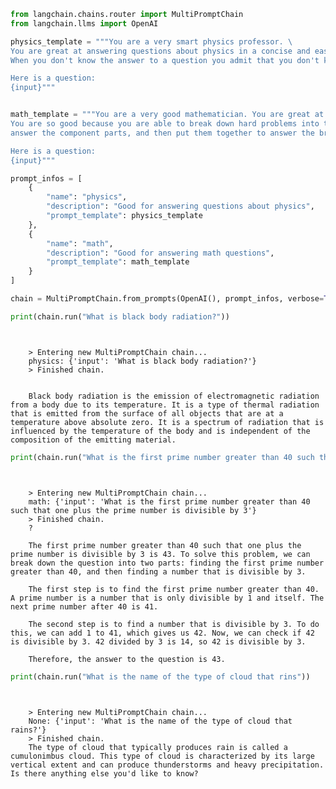 ```python
from langchain.chains.router import MultiPromptChain
from langchain.llms import OpenAI
```


```python
physics_template = """You are a very smart physics professor. \
You are great at answering questions about physics in a concise and easy to understand manner. \
When you don't know the answer to a question you admit that you don't know.

Here is a question:
{input}"""


math_template = """You are a very good mathematician. You are great at answering math questions. \
You are so good because you are able to break down hard problems into their component parts, \
answer the component parts, and then put them together to answer the broader question.

Here is a question:
{input}"""
```


```python
prompt_infos = [
    {
        "name": "physics", 
        "description": "Good for answering questions about physics", 
        "prompt_template": physics_template
    },
    {
        "name": "math", 
        "description": "Good for answering math questions", 
        "prompt_template": math_template
    }
]
```


```python
chain = MultiPromptChain.from_prompts(OpenAI(), prompt_infos, verbose=True)
```


```python
print(chain.run("What is black body radiation?"))
```

<CodeOutputBlock lang="python">

```
    
    
    > Entering new MultiPromptChain chain...
    physics: {'input': 'What is black body radiation?'}
    > Finished chain.
    
    
    Black body radiation is the emission of electromagnetic radiation from a body due to its temperature. It is a type of thermal radiation that is emitted from the surface of all objects that are at a temperature above absolute zero. It is a spectrum of radiation that is influenced by the temperature of the body and is independent of the composition of the emitting material.
```

</CodeOutputBlock>


```python
print(chain.run("What is the first prime number greater than 40 such that one plus the prime number is divisible by 3"))
```

<CodeOutputBlock lang="python">

```
    
    
    > Entering new MultiPromptChain chain...
    math: {'input': 'What is the first prime number greater than 40 such that one plus the prime number is divisible by 3'}
    > Finished chain.
    ?
    
    The first prime number greater than 40 such that one plus the prime number is divisible by 3 is 43. To solve this problem, we can break down the question into two parts: finding the first prime number greater than 40, and then finding a number that is divisible by 3. 
    
    The first step is to find the first prime number greater than 40. A prime number is a number that is only divisible by 1 and itself. The next prime number after 40 is 41.
    
    The second step is to find a number that is divisible by 3. To do this, we can add 1 to 41, which gives us 42. Now, we can check if 42 is divisible by 3. 42 divided by 3 is 14, so 42 is divisible by 3.
    
    Therefore, the answer to the question is 43.
```

</CodeOutputBlock>


```python
print(chain.run("What is the name of the type of cloud that rins"))
```

<CodeOutputBlock lang="python">

```
    
    
    > Entering new MultiPromptChain chain...
    None: {'input': 'What is the name of the type of cloud that rains?'}
    > Finished chain.
    The type of cloud that typically produces rain is called a cumulonimbus cloud. This type of cloud is characterized by its large vertical extent and can produce thunderstorms and heavy precipitation. Is there anything else you'd like to know?
```

</CodeOutputBlock>

